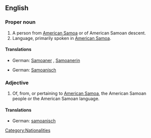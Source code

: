 ==English==

===Proper noun===
{{en-proper noun}}

# A person from [[American Samoa]] or of American Samoan descent.
# Language, primarily spoken in [[American Samoa]].

====Translations====
{{trans-top|person}}
* German: [[Samoaner]] {{m}}, [[Samoanerin]] {{f}}
{{trans-mid}}
{{trans-bottom}}

{{trans-top|language}}
* German: [[Samoanisch]]
{{trans-mid}}
{{trans-bottom}}

===Adjective===
{{en-adj}}

# Of, from, or pertaining to [[American Samoa]], the American Samoan people or the American Samoan language.

====Translations====
{{trans-top|pertaining to [[Aerican Samoa]]}}
* German: [[samoanisch]]
{{trans-mid}}
{{trans-bottom}}

[[Category:Nationalities]]